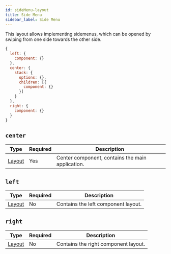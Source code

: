 ```yaml
---
id: sideMenu-layout
title: Side Menu
sidebar_label: Side Menu
---
```


This layout allows implementing sidemenus, which can be opened by swiping from one side towards the other side.

```js
{
  left: {
    component: {}
  },
  center: {
    stack: {
      options: {},
      children: [{
        component: {}
      }]
    }
  },
  right: {
    component: {}
  }
}
```

## `center`

| Type             | Required | Description                                      |
| ---------------- | -------- | ------------------------------------------------ |
| [Layout](Layout.mdx) | Yes      | Center component, contains the main application. |

## `left`

| Type             | Required | Description                        |
| ---------------- | -------- | ---------------------------------- |
| [Layout](Layout.mdx) | No       | Contains the left component layout. |

## `right`

| Type             | Required | Description                         |
| ---------------- | -------- | ----------------------------------- |
| [Layout](Layout.mdx) | No       | Contains the right component layout. |
